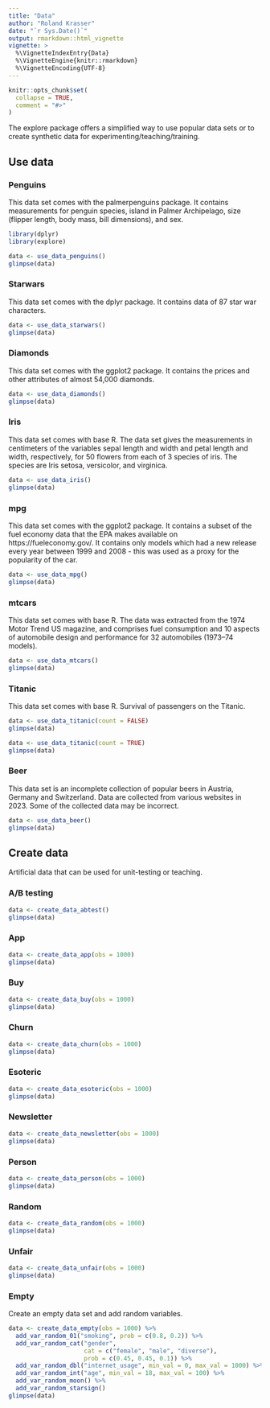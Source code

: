 ---
title: "Data"
author: "Roland Krasser"
date: "`r Sys.Date()`"
output: rmarkdown::html_vignette
vignette: >
  %\VignetteIndexEntry{Data}
  %\VignetteEngine{knitr::rmarkdown}
  %\VignetteEncoding{UTF-8}
---

```{r setup, include = FALSE}
knitr::opts_chunk$set(
  collapse = TRUE,
  comment = "#>"
)
```

The explore package offers a simplified way to use popular data sets or to create synthetic data for experimenting/teaching/training.

## Use data

### Penguins

This data set comes with the palmerpenguins package. It contains measurements for penguin species, island in Palmer Archipelago, size (flipper length, body mass, bill dimensions), and sex.

```{r message=FALSE, warning=FALSE}
library(dplyr)
library(explore)

data <- use_data_penguins()
glimpse(data)
```

### Starwars

This data set comes with the dplyr package. It contains data of 87 star war characters.

```{r message=FALSE, warning=FALSE}
data <- use_data_starwars()
glimpse(data)
```

### Diamonds

This data set comes with the ggplot2 package. It contains the prices and other attributes of almost 54,000 diamonds.

```{r message=FALSE, warning=FALSE}
data <- use_data_diamonds()
glimpse(data)
```

### Iris

This data set comes with base R. The data set gives the measurements in centimeters of the variables sepal length and width and petal length and width, respectively, for 50 flowers from each of 3 species of iris. The species are Iris setosa, versicolor, and virginica.

```{r message=FALSE, warning=FALSE}
data <- use_data_iris()
glimpse(data)
```

### mpg

This data set comes with the ggplot2 package. It contains a subset of the fuel economy data that the EPA makes available on https://fueleconomy.gov/. It contains only models which had a new release every year between 1999 and 2008 - this was used as a proxy for the popularity of the car.

```{r message=FALSE, warning=FALSE}
data <- use_data_mpg()
glimpse(data)
```

### mtcars

This data set comes with base R. The data was extracted from the 1974 Motor Trend US magazine, and comprises fuel consumption and 10 aspects of automobile design and performance for 32 automobiles (1973–74 models).

```{r message=FALSE, warning=FALSE}
data <- use_data_mtcars()
glimpse(data)
```

### Titanic

This data set comes with base R. Survival of passengers on the Titanic.

```{r message=FALSE, warning=FALSE}
data <- use_data_titanic(count = FALSE)
glimpse(data)
```

```{r message=FALSE, warning=FALSE}
data <- use_data_titanic(count = TRUE)
glimpse(data)
```

### Beer

This data set is an incomplete collection of popular beers in Austria, Germany and Switzerland. Data are collected from various websites in 2023. Some of the collected data may be incorrect.

```{r message=FALSE, warning=FALSE}
data <- use_data_beer()
glimpse(data)
```
 
## Create data

Artificial data that can be used for unit-testing or teaching.

### A/B testing

```{r message=FALSE, warning=FALSE}
data <- create_data_abtest()
glimpse(data)
```

### App

```{r message=FALSE, warning=FALSE}
data <- create_data_app(obs = 1000)
glimpse(data)
```

### Buy

```{r message=FALSE, warning=FALSE}
data <- create_data_buy(obs = 1000)
glimpse(data)
```

### Churn

```{r message=FALSE, warning=FALSE}
data <- create_data_churn(obs = 1000)
glimpse(data)
```

### Esoteric

```{r message=FALSE, warning=FALSE}
data <- create_data_esoteric(obs = 1000)
glimpse(data)
```

### Newsletter

```{r message=FALSE, warning=FALSE}
data <- create_data_newsletter(obs = 1000)
glimpse(data)
```

### Person

```{r message=FALSE, warning=FALSE}
data <- create_data_person(obs = 1000)
glimpse(data)
```

### Random

```{r message=FALSE, warning=FALSE}
data <- create_data_random(obs = 1000)
glimpse(data)
```

### Unfair

```{r message=FALSE, warning=FALSE}
data <- create_data_unfair(obs = 1000)
glimpse(data)
```

### Empty

Create an empty data set and add random variables.

```{r message=FALSE, warning=FALSE}
data <- create_data_empty(obs = 1000) %>%
  add_var_random_01("smoking", prob = c(0.8, 0.2)) %>%
  add_var_random_cat("gender", 
                     cat = c("female", "male", "diverse"), 
                     prob = c(0.45, 0.45, 0.1)) %>%
  add_var_random_dbl("internet_usage", min_val = 0, max_val = 1000) %>%
  add_var_random_int("age", min_val = 18, max_val = 100) %>%
  add_var_random_moon() %>%
  add_var_random_starsign()
glimpse(data)
```
